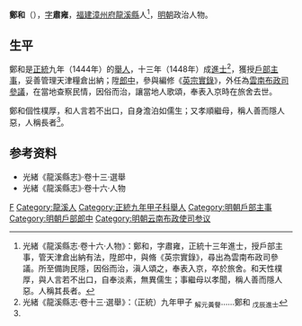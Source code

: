 {{Otheruses|other=名为郑和的其他人物|郑和 (消歧义)}}

'''鄭和'''（{{bd|15世紀||15世紀}}），[[表字|字]]'''肅雍'''，[[福建等處承宣布政使司|福建]][[漳州府|漳州府]][[龍溪縣|龍溪縣]]人<ref name=djs>光緒《龍溪縣志·卷十六·人物》：鄭和，字肅雍，正統十三年進士，授戶部主事，管天津倉出納有法，陞郎中，與脩《英宗實錄》，尋出為雲南布政司參議。所至備詢民隱，因俗而治，滇人頌之，奉表入京，卒於旅舍。和天性樸厚，與人言若不出口，自奉淡素，無異儒生；事繼母以孝聞，稱人善而隱人惡。人稱其長者。</ref>，[[明朝|明朝]]政治人物。

==生平==
鄭和是[[正統_(明朝)|正統]]九年（1444年）的[[舉人|舉人]]，十三年（1448年）成[[進士|進士]]<ref>光緒《龍溪縣志·卷十三·選舉》：（正統）九年甲子 <sub>解元黃譽</sub>……鄭和 <sub>戊辰進士</sub></ref>，獲授[[戶部|戶部]][[主事|主事]]，妥善管理天津糧倉出納；陞[[郎中_(官職)|郎中]]，參與編修《[[明實錄|英宗實錄]]》，外任為[[雲南等處承宣布政使司|雲南布政司]][[參議|參議]]，在當地查察民情，因俗而治，讓當地人歌頌，奉表入京時在旅舍去世。

鄭和個性樸厚，和人言若不出口，自身澹泊如儒生；又孝順繼母，稱人善而隱人惡，人稱長者<ref name=djs/>。

== 参考资料 ==
{{reflist}}
*光緒《龍溪縣志》·卷十三·選舉
*光緒《龍溪縣志》·卷十六·人物

{{正統十三年戊辰科殿試金榜}}

{{Authority control}}

{{DEFAULTSORT:}}
[[Category:郑姓|F]]
[[Category:龍溪人|Category:龍溪人]]
[[Category:正統九年甲子科舉人|Category:正統九年甲子科舉人]]
[[Category:明朝戶部主事|Category:明朝戶部主事]]
[[Category:明朝戶部郎中|Category:明朝戶部郎中]]
[[Category:明朝云南布政使司参议|Category:明朝云南布政使司参议]]